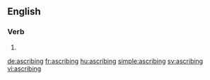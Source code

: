 ==English==

===Verb===
{{head|en}}

# {{present participle of|ascribe}}

[[de:ascribing]]
[[fr:ascribing]]
[[hu:ascribing]]
[[simple:ascribing]]
[[sv:ascribing]]
[[vi:ascribing]]